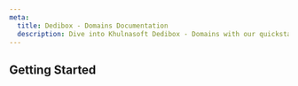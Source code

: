 ```yaml
---
meta:
  title: Dedibox - Domains Documentation
  description: Dive into Khulnasoft Dedibox - Domains with our quickstart guides, how-tos, tutorials and more.
---
```




<ProductHeader
   productName="Dedibox - Domains"
   productLogo="dedibox"
   description="Dedibox - Domains offers you the possibility of purchasing a domain name with or without web hosting."
   url="/dedibox-network/domains/quickstart"
   label="Domains Quickstart"
/>

## Getting Started



<Grid>
    <SummaryCard
        title="Quickstart"
        icon="rocket"
        description="Learn how to buy and manage a domain in a few steps."
        label="View Quickstart"
        url="/dedibox-network/domains/quickstart/"
    />
    <SummaryCard
        title="Concepts"
        icon="information-circle-outline"
        description="Core concepts that give you a better understanding of domains and their related services."
        label="View Concepts"
        url="/dedibox-network/domains/concepts/"
    />
    <SummaryCard
        title="How-tos"
        icon="help-circle-outline"
        description="Check our guides to buying and managing your domain and its features."
        label="View How-tos"
        url="/dedibox-network/domains/how-to/"
    />
</Grid>

<ClickableBanner
    productLogo="cli"
    title="Dedibox Domains API"
    description="Learn how to create and manage your domains through the API."
    url="https://console.online.net/en/api/"
    label="Go to Dedibox API"
/>

